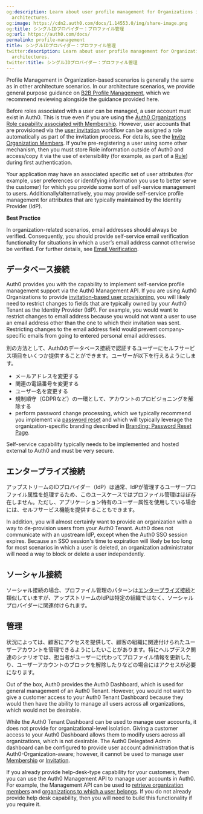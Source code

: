 ```yaml
---
og:description: Learn about user profile management for Organizations in multi-tenant
  architectures.
og:image: https://cdn2.auth0.com/docs/1.14553.0/img/share-image.png
og:title: シングルIDプロバイダー：プロファイル管理
og:url: https://auth0.com/docs/
permalink: profile-management
title: シングルIDプロバイダー：プロファイル管理
twitter:description: Learn about user profile management for Organizations in multi-tenant
  architectures.
twitter:title: シングルIDプロバイダー：プロファイル管理
---
```


Profile Management in Organization-based scenarios is generally the same as in other architecture scenarios. In our architecture scenarios, we provide general purpose guidance on [B2B Profile Management](/docs/get-started/architecture-scenarios/business-to-business/profile-management), which we recommend reviewing alongside the guidance provided here.

<Warning>

Before roles associated with a user can be managed, a user account must exist in Auth0. This is true even if you are using the [Auth0 Organizations Role capability associated with Membership](/docs/manage-users/organizations/configure-organizations/add-member-roles). However, user accounts that are provisioned via the [user invitation](/docs/get-started/architecture-scenarios/multiple-organization-architecture/single-identity-provider-organizations/provisioning) workflow can be assigned a role automatically as part of the invitation process. For details, see the [Invite Organization Members](/docs/manage-users/organizations/configure-organizations/invite-members). If you’re pre-registering a user using some other mechanism, then you must store Role information outside of Auth0 and access/copy it via the use of extensibility (for example, as part of a [Rule](/docs/customize/rules)) during first authentication.

</Warning>

Your application may have an associated specific set of user attributes (for example, user preferences or identifying information you use to better serve the customer) for which you provide some sort of self-service management to users. Additionally/alternatively, you may provide self-service profile management for attributes that are typically maintained by the <Tooltip tip="Identity Provider (IdP): Service that stores and manages digital identities." cta="View Glossary" href="/docs/glossary?term=Identity+Provider">Identity Provider</Tooltip> (IdP).

<Callout icon="file-lines" color="#0EA5E9" iconType="regular">

**Best Practice**

In organization-related scenarios, email addresses should always be verified. Consequently, you should provide self-service email verification functionality for situations in which a user’s email address cannot otherwise be verified. For further details, see [Email Verification](/docs/manage-users/user-accounts/verify-emails).

</Callout>

## データベース接続

Auth0 provides you with the capability to implement self-service profile management support via the Auth0 <Tooltip tip="Management API: A product to allow customers to perform administrative tasks." cta="View Glossary" href="/docs/glossary?term=Management+API">Management API</Tooltip>. If you are using Auth0 Organizations to provide [invitation-based user provisioning](/docs/manage-users/organizations/configure-organizations/invite-members), you will likely need to restrict changes to fields that are typically owned by your Auth0 Tenant as the Identity Provider (IdP). For example, you would want to restrict changes to email address because you would not want a user to use an email address other than the one to which their invitation was sent. Restricting changes to the email address field would prevent company-specific emails from going to entered personal email addresses.

別の方法として、Auth0のデータベース接続で認証するユーザーにセルフサービス項目をいくつか提供することができます。ユーザーが以下を行えるようにします。

* メールアドレスを変更する
* 関連の電話番号を変更する
* ユーザー名を変更する
* 規制順守（GDPRなど）の一環として、アカウントのプロビジョニングを解除する
* perform password change processing, which we typically recommend you implement via [password reset](/docs/authenticate/database-connections/password-change#trigger-an-interactive-password-reset-flow) and which will typically leverage the organization-specific branding described in [Branding: Password Reset Page](/docs/get-started/architecture-scenarios/multiple-organization-architecture/single-identity-provider-organizations/branding).

<Callout icon="file-lines" color="#0EA5E9" iconType="regular">

Self-service capability typically needs to be implemented and hosted external to Auth0 and must be very secure.

</Callout>

## エンタープライズ接続

アップストリームのIDプロバイダー（IdP）は通常、IdPが管理するユーザープロファイル属性を処理するため、このユースケースではプロファイル管理はほぼ存在しません。ただし、アプリケーション特有のユーザー属性を使用している場合には、セルフサービス機能を提供することもできます。

In addition, you will almost certainly want to provide an organization with a way to de-provision users from your Auth0 Tenant. Auth0 does not communicate with an upstream IdP, except when the Auth0 <Tooltip tip="Single Sign-On (SSO): Service that, after a user logs into one applicaton, automatically logs that user in to other applications." cta="View Glossary" href="/docs/glossary?term=SSO">SSO</Tooltip> session expires. Because an SSO session's time to expiration will likely be too long for most scenarios in which a user is deleted, an organization administrator will need a way to block or delete a user independently.

## ソーシャル接続

ソーシャル接続の場合、プロファイル管理のパターンは[エンタープライズ接続](#enterprise-connection)と類似していますが、アップストリームのIdPは特定の組織ではなく、ソーシャルプロバイダーに関連付けられます。

## 管理

状況によっては、顧客にアクセスを提供して、顧客の組織に関連付けられたユーザーアカウントを管理できるようにしたいことがあります。特にヘルプデスク関連のシナリオでは、担当者がユーザーに代わってプロファイル情報を更新したり、ユーザーアカウントのブロックを解除したりなどの場合にはアクセスが必要になります。

Out of the box, Auth0 provides the <Tooltip tip="Auth0 Dashboard: Auth0's main product to configure your services." cta="View Glossary" href="/docs/glossary?term=Auth0+Dashboard">Auth0 Dashboard</Tooltip>, which is used for general management of an Auth0 Tenant. However, you would not want to give a customer access to your Auth0 Tenant Dashboard because they would then have the ability to manage all users across all organizations, which would not be desirable.

<Warning>

While the Auth0 Tenant Dashboard can be used to manage user accounts, it does not provide for organizational-level isolation. Giving a customer access to your Auth0 Dashboard allows them to modify users across all organizations, which is not desirable. The Auth0 Delegated Admin dashboard can be configured to provide user account administration that is Auth0-Organization-aware; however, it cannot be used to manage user [Membership](/docs/manage-users/organizations/create-first-organization) or [Invitation](/docs/manage-users/organizations/configure-organizations/invite-members).

</Warning>

If you already provide help-desk-type capability for your customers, then you can use the Auth0 Management API to manage user accounts in Auth0. For example, the Management API can be used to [retrieve organization members](/docs/manage-users/organizations/configure-organizations/retrieve-members) and [organizations to which a user belongs](/docs/manage-users/organizations/configure-organizations/retrieve-user-membership). If you do not already provide help desk capability, then you will need to build this functionality if you require it.
